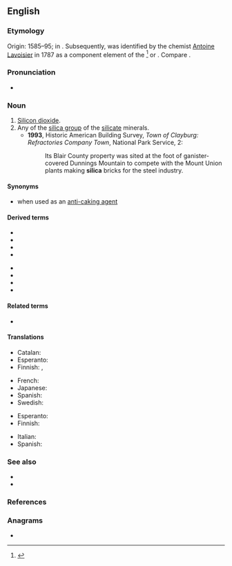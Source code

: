 {{also|sílica}}
==English==

===Etymology===
Origin: 1585–95; in {{etyl|la|en}} {{m|la|silex||hard stone, flint}}. Subsequently, {{m|en|silicon}} was identified by the chemist [[w:Antoine Lavoisier|Antoine Lavoisier]] in 1787 as a component element of the {{m|la||silex}}<ref>{{R:Dictionary.com|silex}}</ref> or {{m|la||silicis}}. Compare {{m|en|silicate}}.

===Pronunciation===
* {{a|UK}} {{IPA|en|/ˈsɪl.ɪ.kə/}}

===Noun===
{{en-noun|~|silicas}}

# [[silicon dioxide|Silicon dioxide]].
# Any of the [[silica group]] of the [[silicate]] minerals.
#* '''1993''', Historic American Building Survey, ''Town of Clayburg: Refractories Company Town'', National Park Service, 2:
#*: Its Blair County property was sited at the foot of ganister-covered Dunnings Mountain to compete with the Mount Union plants making '''silica''' bricks for the steel industry.

====Synonyms====
* {{l|en|E551}} when used as an [[anti-caking agent]]

====Derived terms====
{{der-top}}
* {{l|en|silica gel}}
* {{l|en|silica glass}}
* {{l|en|silicate}}
* {{l|en|silica wool}}
{{der-mid}}
* {{l|en|siliceous}}
* {{l|en|silici-}}
* {{l|en|silicic}}
* {{l|en|silicide}}
{{der-bottom}}

====Related terms====
* {{l|en|silicon}}

====Translations====
{{trans-top|silicon dioxide}}
* Catalan: {{t|ca|sílice|f}}
* Esperanto: {{t+|eo|siliko}}
* Finnish: {{t+|fi|piidioksidi}}, {{t|fi|silika}}
{{trans-mid}}
* French: {{t+|fr|silice|f}}
* Japanese: {{t|ja|シリカ|tr=shirika|sc=Jpan}}
* Spanish: {{t+|es|sílice|f}}
* Swedish: {{t+|sv|kiseldioxid}}
{{trans-bottom}}

{{trans-top|silica group of the silicate minerals}}
* Esperanto: {{t+|eo|siliko}}
* Finnish: {{t|fi|hohkasilikaatti}}
{{trans-mid}}
* Italian: {{t+|it|silice}}
* Spanish: {{t+|es|sílice|f}}
{{trans-bottom}}

===See also===
* {{l|en|quartz}}
* {{l|en|sand}}

===References===
<references/>

===Anagrams===
* {{anagrams|en|a=aciils|Liasic|salici|sialic}}